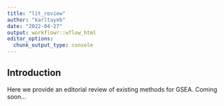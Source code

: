 ```yaml
---
title: "lit_review"
author: "karltayeb"
date: "2022-04-27"
output: workflowr::wflow_html
editor_options:
  chunk_output_type: console
---
```


## Introduction

Here we provide an editorial review of existing methods for GSEA.
Coming soon... 
